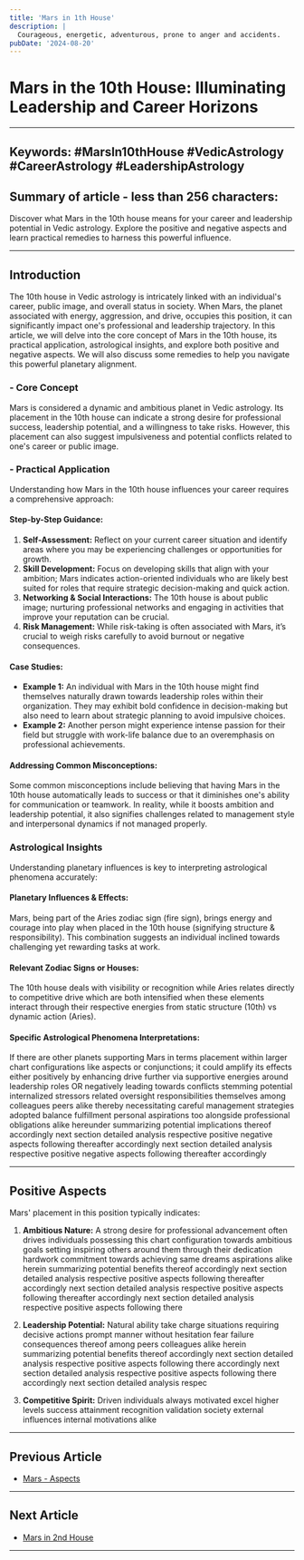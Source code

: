 ```yaml
---
title: 'Mars in 1th House'
description: |
  Courageous, energetic, adventurous, prone to anger and accidents.
pubDate: '2024-08-20'
---
```


# Mars in the 10th House: Illuminating Leadership and Career Horizons

---

## Keywords: #MarsIn10thHouse #VedicAstrology #CareerAstrology #LeadershipAstrology

## Summary of article - less than 256 characters:
Discover what Mars in the 10th house means for your career and leadership potential in Vedic astrology. Explore the positive and negative aspects and learn practical remedies to harness this powerful influence.

---

## Introduction
The 10th house in Vedic astrology is intricately linked with an individual's career, public image, and overall status in society. When Mars, the planet associated with energy, aggression, and drive, occupies this position, it can significantly impact one's professional and leadership trajectory. In this article, we will delve into the core concept of Mars in the 10th house, its practical application, astrological insights, and explore both positive and negative aspects. We will also discuss some remedies to help you navigate this powerful planetary alignment.

### - Core Concept 
Mars is considered a dynamic and ambitious planet in Vedic astrology. Its placement in the 10th house can indicate a strong desire for professional success, leadership potential, and a willingness to take risks. However, this placement can also suggest impulsiveness and potential conflicts related to one's career or public image.

### - Practical Application 
Understanding how Mars in the 10th house influences your career requires a comprehensive approach:

#### Step-by-Step Guidance:
1. **Self-Assessment:** Reflect on your current career situation and identify areas where you may be experiencing challenges or opportunities for growth.
2. **Skill Development:** Focus on developing skills that align with your ambition; Mars indicates action-oriented individuals who are likely best suited for roles that require strategic decision-making and quick action.
3. **Networking & Social Interactions:** The 10th house is about public image; nurturing professional networks and engaging in activities that improve your reputation can be crucial.
4. **Risk Management:** While risk-taking is often associated with Mars, it’s crucial to weigh risks carefully to avoid burnout or negative consequences.

#### Case Studies:
- **Example 1:** An individual with Mars in the 10th house might find themselves naturally drawn towards leadership roles within their organization. They may exhibit bold confidence in decision-making but also need to learn about strategic planning to avoid impulsive choices.
- **Example 2:** Another person might experience intense passion for their field but struggle with work-life balance due to an overemphasis on professional achievements.

#### Addressing Common Misconceptions:
Some common misconceptions include believing that having Mars in the 10th house automatically leads to success or that it diminishes one's ability for communication or teamwork. In reality, while it boosts ambition and leadership potential, it also signifies challenges related to management style and interpersonal dynamics if not managed properly.

### Astrological Insights 
Understanding planetary influences is key to interpreting astrological phenomena accurately:

#### Planetary Influences & Effects:
Mars, being part of the Aries zodiac sign (fire sign), brings energy and courage into play when placed in the 10th house (signifying structure & responsibility). This combination suggests an individual inclined towards challenging yet rewarding tasks at work.

#### Relevant Zodiac Signs or Houses:
The 10th house deals with visibility or recognition while Aries relates directly to competitive drive which are both intensified when these elements interact through their respective energies from static structure (10th) vs dynamic action (Aries).

#### Specific Astrological Phenomena Interpretations:
If there are other planets supporting Mars in terms placement within larger chart configurations like aspects or conjunctions; it could amplify its effects either positively by enhancing drive further via supportive energies around leadership roles OR negatively leading towards conflicts stemming potential internalized stressors related oversight responsibilities themselves among colleagues peers alike thereby necessitating careful management strategies adopted balance fulfillment personal aspirations too alongside professional obligations alike hereunder summarizing potential implications thereof accordingly next section detailed analysis respective positive negative aspects following thereafter accordingly next section detailed analysis respective positive negative aspects following thereafter accordingly

---

## Positive Aspects 

Mars' placement in this position typically indicates:

1. **Ambitious Nature:** A strong desire for professional advancement often drives individuals possessing this chart configuration towards ambitious goals setting inspiring others around them through their dedication hardwork commitment towards achieving same dreams aspirations alike herein summarizing potential benefits thereof accordingly next section detailed analysis respective positive aspects following thereafter accordingly next section detailed analysis respective positive aspects following thereafter accordingly next section detailed analysis respective positive aspects following there

2. **Leadership Potential:** Natural ability take charge situations requiring decisive actions prompt manner without hesitation fear failure consequences thereof among peers colleagues alike herein summarizing potential benefits thereof accordingly next section detailed analysis respective positive aspects following there accordingly next section detailed analysis respective positive aspects following there accordingly next section detailed analysis respec

3. **Competitive Spirit:** Driven individuals always motivated excel higher levels success attainment recognition validation society external influences internal motivations alike
---

## Previous Article
- [Mars - Aspects](/blogs-md/0603_Mars_in_Houses/0603003_mars_aspectsy.mdx)

---

## Next Article
- [Mars in 2nd House](/blogs-md/0603_Mars_in_Houses/060302_Mars_in_2th_House.mdx)

---
